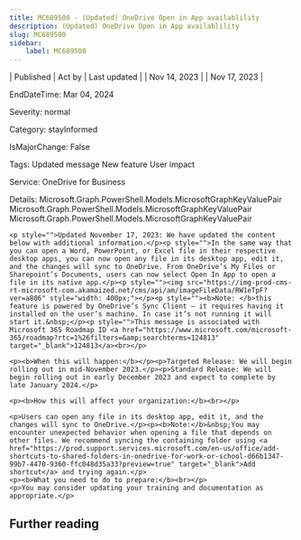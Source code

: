 ```yaml
---
title: MC689500 - (Updated) OneDrive Open in App availablility
description: (Updated) OneDrive Open in App availablility
slug: MC689500
sidebar:
    label: MC689500
---
```



| Published | Act by | Last updated |
| Nov 14, 2023 |  | Nov 17, 2023 |

EndDateTime: Mar 04, 2024

Severity: normal

Category: stayInformed

IsMajorChange: False

Tags: Updated message New feature User impact

Service: OneDrive for Business

Details: Microsoft.Graph.PowerShell.Models.MicrosoftGraphKeyValuePair Microsoft.Graph.PowerShell.Models.MicrosoftGraphKeyValuePair Microsoft.Graph.PowerShell.Models.MicrosoftGraphKeyValuePair

```
<p style="">Updated November 17, 2023: We have updated the content below with additional information.</p><p style="">In the same way that you can open a Word, PowerPoint, or Excel file in their respective desktop apps, you can now open any file in its desktop app, edit it, and the changes will sync to OneDrive. From OneDrive’s My Files or Sharepoint’s Documents, users can now select Open In App to open a file in its native app.</p><p style=""><img src="https://img-prod-cms-rt-microsoft-com.akamaized.net/cms/api/am/imageFileData/RW1eTpF?ver=a806" style="width: 400px;"></p><p style=""><b>Note: </b>this feature is powered by OneDrive’s Sync Client – it requires having it installed on the user’s machine. In case it’s not running it will start it.&nbsp;</p><p style="">This message is associated with Microsoft 365 Roadmap ID <a href="https://www.microsoft.com/microsoft-365/roadmap?rtc=1%26filters=&amp;searchterms=124813" target="_blank">124813</a><br></p>

<p><b>When this will happen:</b></p><p>Targeted Release: We will begin rolling out in mid-November 2023.</p><p>Standard Release: We will begin rolling out in early December 2023 and expect to complete by late January 2024.</p>

<p><b>How this will affect your organization:</b><br></p>

<p>Users can open any file in its desktop app, edit it, and the changes will sync to OneDrive.</p><p><b>Note:</b>&nbsp;You may encounter unexpected behavior when opening a file that depends on other files. We recommend syncing the containing folder using <a href="https://prod.support.services.microsoft.com/en-us/office/add-shortcuts-to-shared-folders-in-onedrive-for-work-or-school-d66b1347-99b7-4470-9360-ffc048d35a33?preview=true" target="_blank">Add shortcut</a> and trying again.</p>
<p><b>What you need to do to prepare:</b><br></p>
<p>You may consider updating your training and documentation as appropriate.</p>
```

## Further reading
